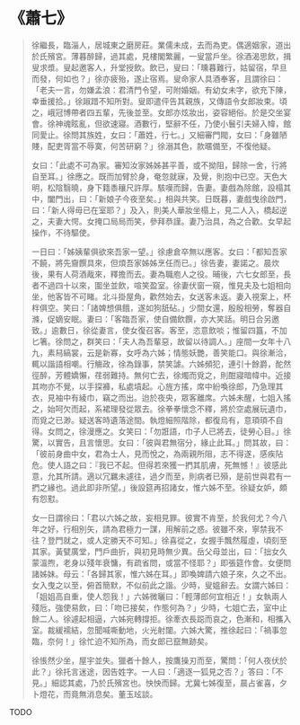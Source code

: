 # 《蕭七》

> 徐繼長，臨淄人，居城東之磨房莊。業儒未成，去而為吏。偶適姻家，道出於氏殯宮。薄暮醉歸，過其處，見樓閣繁麗，一叟當戶坐。徐酒渴思飲，揖叟求漿。叟起邀客人，升堂授飲。飲已，叟曰：「曛暮難行，姑留宿，早旦而發，何如也？」徐亦疲殆，遂止宿焉。叟命家人具酒奉客，且謂徐曰：「老夫一言，勿嫌孟浪：君清門令望，可附婚姻。有幼女未字，欲充下陳，幸垂援拾。」徐踧踖不知所對。叟即遣伻告其親族，又傳語令女郎妝束。頃之，峨冠博帶者四五輩，先後並至。女郎亦炫妝出，姿容絕俗。於是交坐宴會。徐神魂眩亂，但欲速寢。酒數行，堅辭不任，乃使小鬟引夫婦入幃，館同愛止。徐問其族姓，女曰：「蕭姓，行七。」又細審門閥，女曰：「身雖陋賤，配吏胥當不辱寞，何苦研窮？」徐溺其色，款暱備至，不復他疑。
>
> 女曰：「此處不可為家。審知汝家姊姊甚平善，或不拗阻，歸除一舍，行將自至耳。」徐應之。既而加臂於身，奄忽就寐，及覺，則抱中已空。天色大明，松陰翳曉，身下籍黍穰尺許厚。駭嘆而歸，告妻。妻戲為除館，設榻其中，闔門出，曰：「新娘子今夜至矣。」相與共笑。日既暮，妻戲曳徐啟門，曰：「新人得毋已在室耶？」及入，則美人華妝坐榻上，見二人入，橋起逆之，夫妻大愕。女掩口局局而笑，參拜恭謹。妻乃治具，為之合歡。女早起操作，不待驅使。
>
> 一日曰：「姊姨輩俱欲來吾家一望。」徐慮倉卒無以應客。女曰：「都知吾家不饒，將先齎饌具來，但煩吾家姊姊烹任而已。」徐告妻，妻諾之。晨炊後，果有人荷酒胾來，釋擔而去。妻為職庖人之役。晡後，六七女郎至，長者不過四十以來，圍坐並飲，喧笑盈室。徐妻伏窗一窺，惟見夫及七姐相向坐，他客皆不可睹。北斗掛屋角，歡然始去，女送客未返。妻入視案上，杯柈俱空。笑曰：「諸婢想俱餓，遂如狗舐砧。」少間女還，殷殷相勞，奪器自滌，促嫡安眠。妻曰：「客臨吾家，使自備飲饌，亦大笑話。明日合另邀致。」逾數日，徐從妻言，使女復召客。客至，恣意飲啖；惟留四簋，不加匕箸。徐問之，群笑曰：「夫人為吾輩惡，故留以待調人。」座間一女年十八九，素舄縞裳，云是新寡，女呼為六姊；情態妖艷，善笑能口。與徐漸洽，輒以諧語相嘲。行觴政，徐為錄事，禁笑謔。六姊頻犯，連引十餘爵，酡然徑醉，芳體嬌懶，荏弱難持。無何亡去，徐燭而覓之，則酣寢暗幃中。近接其吻亦不覺，以手探褲，私處墳起。心旌方搖，席中紛喚徐郎，乃急理其衣，見袖中有綾巾，竊之而出。迨於夜央，眾客離席。六姊未醒，七姐入搖之，始呵欠而起，系裙理發從眾去。徐拳拳懷念不釋，將於空處展玩遺巾，而覓之已渺。疑送客時遺落途間。執燈細照階除，都復烏有，意頊頊不自得。女問之，徐漫應之。女笑曰：「勿誑語，巾子人已將去，徒勞心目。」徐驚，以實告，且言懷思。女曰：「彼與君無宿分，緣止此耳。」問其故，曰：「彼前身曲中女，君為士人，見而悅之，為兩親所阻，志不得遂，感疾阽危。使人語之曰：『我已不起。但得若來獲一捫其肌膚，死無憾！』彼感此意，允其所請。適以冗羈未遽往，過夕而至，則病者已殞，是前世與君有一捫之緣也。過此即非所望。」後設筵再招諸女，惟六姊不至。徐疑女妒，頗有怨懟。
>
> 女一日謂徐曰：「君以六姊之故，妄相見罪。彼實不肯至，於我何尤？今八年之好，行相別矢，請為君極力一謀，用解前之惑。彼雖不來，寧禁我不往？登門就之，或人定勝天不可知。」徐喜從之，女握手飄然履虛，頃刻至其家。黃甓廣堂，門戶曲折，與初見時無少異。岳父母並出，曰：「拙女久蒙溫煦，老身以殘年衰慵，有疏省問，或當不怪耶？」即張筵作會。女便問諸姊妹。母云：「各歸其家，惟六姊在耳。」即喚婢請六娘子來，久之不出。女入曳之以至，俯首簡默，不似前此之諧。少時，叟媼辭去。女謂六姊曰：「姐姐高自重，使人怨我！」六姊微曬曰：「輕薄郎何宜相近！」女執兩人殘卮，強使易飲，曰：「吻已接矣，作態何為？」少時，七姐亡去，室中止餘二人。徐遽起相逼，六姊宛轉撐拒。徐牽衣長跽而哀之，色漸和，相攜入室。裁緩襦結，忽聞喊嘶動地，火光射闥。六姊大驚，推徐起曰：「禍事忽臨，奈何！」徐忙迫不知所為，而女郎已竄無跡矣。
>
> 徐悵然少坐，屋宇並失。獵者十餘人，按鷹操刃而至，驚問：「何人夜伏於此？」徐托言迷途，因告姓字。一人曰：「適逐一狐見之否？」答曰：「不見。」細認其處，乃於氏殯宮也。怏怏而歸。尤冀七姊復至，晨占雀喜，夕卜燈花，而竟無消息矣。董玉玹談。

TODO
